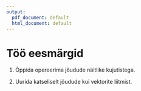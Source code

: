 ```yaml
---
output:
  pdf_document: default
  html_document: default
---
```


# Töö eesmärgid

1.  Õppida opereerima jõudude näitlike kujutistega.

2.  Uurida katseliselt jõudude kui vektorite liitmist.
